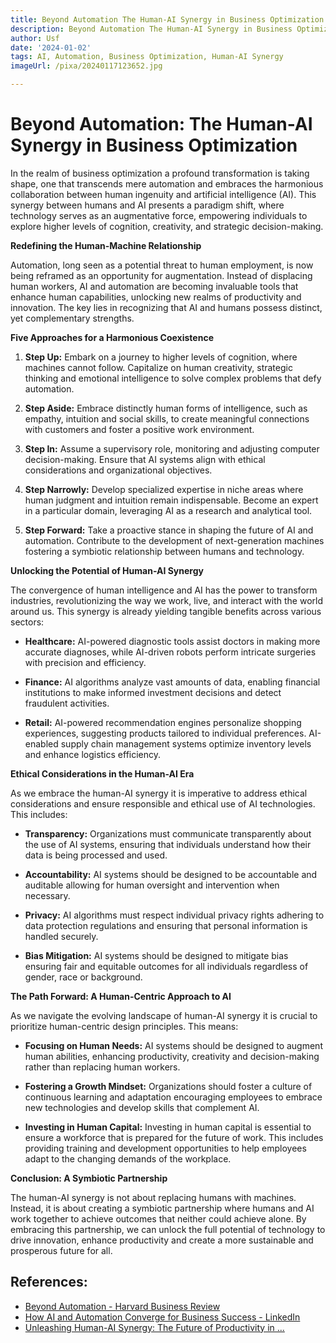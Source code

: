 ```yaml
---
title: Beyond Automation The Human-AI Synergy in Business Optimization
description: Beyond Automation The Human-AI Synergy in Business Optimization
author: Usf
date: '2024-01-02'
tags: AI, Automation, Business Optimization, Human-AI Synergy
imageUrl: /pixa/20240117123652.jpg

---
```

# Beyond Automation: The Human-AI Synergy in Business  Optimization

In the  realm of business optimization a profound transformation is taking shape, one that transcends mere automation and embraces the harmonious collaboration between human ingenuity and artificial intelligence  (AI). This synergy between humans and AI presents a paradigm shift, where technology serves as an augmentative force, empowering individuals to explore higher levels of cognition, creativity, and strategic decision-making.

**Redefining the Human-Machine Relationship**

Automation,  long seen  as a potential threat to human employment, is now being  reframed as an opportunity for augmentation. Instead of displacing  human  workers, AI and  automation are becoming invaluable  tools that enhance human  capabilities, unlocking new realms of productivity and  innovation. The key  lies in recognizing that AI and humans possess  distinct, yet complementary  strengths.

**Five Approaches for a Harmonious Coexistence**

1. **Step Up:** Embark on a  journey  to higher levels of cognition, where machines cannot follow. Capitalize on human  creativity, strategic  thinking and  emotional intelligence  to solve complex problems that defy automation.

2. **Step Aside:** Embrace distinctly human forms of intelligence, such as empathy, intuition and social skills, to create meaningful connections with customers and foster a positive work environment.

3. **Step In:** Assume a supervisory role, monitoring and adjusting computer decision-making.  Ensure that AI systems align with ethical considerations and organizational objectives.

4. **Step Narrowly:** Develop specialized expertise in  niche areas where human judgment and intuition remain indispensable. Become an expert in a particular domain, leveraging  AI as a research and analytical tool.

5. **Step Forward:** Take a proactive stance in shaping the future of AI and automation. Contribute to the development of  next-generation machines fostering a symbiotic relationship between humans and technology.

**Unlocking the Potential of Human-AI Synergy**

The convergence of human intelligence and AI has the power to  transform industries,  revolutionizing  the way we work, live, and  interact with the  world around us. This  synergy is already yielding tangible benefits across various sectors:

- **Healthcare:** AI-powered diagnostic tools assist doctors in making  more accurate diagnoses, while AI-driven  robots perform intricate surgeries with precision and efficiency.

- **Finance:** AI algorithms analyze vast amounts of data, enabling financial institutions to make informed investment decisions and detect fraudulent activities.

- **Retail:** AI-powered recommendation  engines personalize shopping experiences, suggesting  products  tailored  to individual preferences. AI-enabled supply  chain management  systems optimize inventory levels and enhance logistics efficiency.

**Ethical Considerations in the Human-AI Era**

As we embrace  the human-AI synergy it is imperative  to address ethical considerations and ensure  responsible and ethical use of AI technologies. This includes:

- **Transparency:** Organizations must communicate transparently about the use of AI systems, ensuring that individuals understand how their data is being processed and used.

- **Accountability:** AI systems should be designed to be accountable and auditable allowing for human oversight  and intervention  when necessary.

- **Privacy:** AI algorithms must respect individual privacy rights adhering to data protection regulations and ensuring that personal information is handled securely.

- **Bias Mitigation:** AI systems  should be designed to mitigate bias ensuring fair and equitable outcomes for all individuals regardless of gender, race or  background.

**The Path Forward: A Human-Centric Approach to AI**

As we navigate the evolving landscape of human-AI synergy it is crucial to prioritize human-centric design principles. This means:

- **Focusing on Human Needs:** AI  systems should be  designed to augment human abilities, enhancing productivity, creativity and decision-making rather  than  replacing  human  workers.

- **Fostering  a Growth Mindset:** Organizations should foster a culture of continuous learning and adaptation encouraging employees to embrace  new technologies and develop skills that complement AI.

- **Investing in Human Capital:** Investing in human capital  is essential to ensure a workforce that is  prepared for  the  future of  work.  This includes providing training and development opportunities to help employees adapt to the changing demands of the workplace.

**Conclusion: A Symbiotic Partnership**

The human-AI synergy  is not about replacing humans with machines. Instead, it  is about creating a symbiotic partnership where humans and AI work together to achieve outcomes that neither could achieve alone. By embracing this partnership, we can  unlock the full  potential of  technology to drive innovation, enhance productivity and create a more sustainable and prosperous future for  all.

## References:
- [Beyond Automation - Harvard Business Review](https://hbr.org/2015/06/beyond-automation)
- [How AI and Automation Converge for Business Success - LinkedIn](https://www.linkedin.com/pulse/how-ai-automation-converge-business-success-chris-colwell)
- [Unleashing Human-AI Synergy: The Future of Productivity in ...](https://medium.com/@flowrichlifestyle/unleashing-human-ai-synergy-the-future-of-productivity-in-hyperautomation-cc4187953918)
